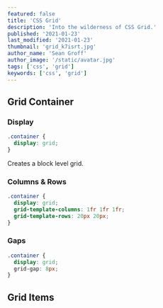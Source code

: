 ```yaml
---
featured: false
title: 'CSS Grid'
description: 'Into the wilderness of CSS Grid.'
published: '2021-01-23'
last_modified: '2021-01-23'
thumbnail: 'grid_k7isrt.jpg'
author_name: 'Sean Groff'
author_image: '/static/avatar.jpg'
tags: ['css', 'grid']
keywords: ['css', 'grid']
---
```


## Grid Container

### Display

```css
.container {
  display: grid;
}
```

Creates a block level grid.

### Columns & Rows

```css
.container {
  display: grid;
  grid-template-columns: 1fr 1fr 1fr;
  grid-template-rows: 20px 20px;
}
```

### Gaps

```css
.container {
  display: grid;
  grid-gap: 8px;
}
```

## Grid Items
